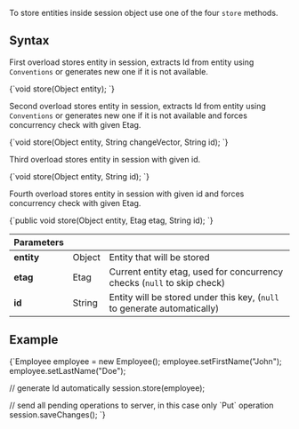 
To store entities inside session object use one of the four `store` methods.

## Syntax

First overload stores entity in session, extracts Id from entity using `Conventions` or generates new one if it is not available.

<TabItem value="store_entities_1" label="store_entities_1">
<CodeBlock language="java">
{`void store(Object entity);
`}
</CodeBlock>
</TabItem>

Second overload stores entity in session, extracts Id from entity using `Conventions` or generates new one if it is not available and forces concurrency check with given Etag.

<TabItem value="store_entities_3" label="store_entities_3">
<CodeBlock language="java">
{`void store(Object entity, String changeVector, String id);
`}
</CodeBlock>
</TabItem>

Third overload stores entity in session with given id.

<TabItem value="store_entities_2" label="store_entities_2">
<CodeBlock language="java">
{`void store(Object entity, String id);
`}
</CodeBlock>
</TabItem>

Fourth overload stores entity in session with given id and forces concurrency check with given Etag.

<TabItem value="store_entities_4" label="store_entities_4">
<CodeBlock language="java">
{`public void store(Object entity, Etag etag, String id);
`}
</CodeBlock>
</TabItem>

| Parameters | | |
| ------------- | ------------- | ----- |
| **entity** | Object | Entity that will be stored |
| **etag** | Etag | Current entity etag, used for concurrency checks (`null` to skip check) |
| **id** | String | Entity will be stored under this key, (`null` to generate automatically) |

## Example

<TabItem value="store_entities_5" label="store_entities_5">
<CodeBlock language="java">
{`Employee employee = new Employee();
employee.setFirstName("John");
employee.setLastName("Doe");

// generate Id automatically
session.store(employee);

// send all pending operations to server, in this case only \`Put\` operation
session.saveChanges();
`}
</CodeBlock>
</TabItem>


